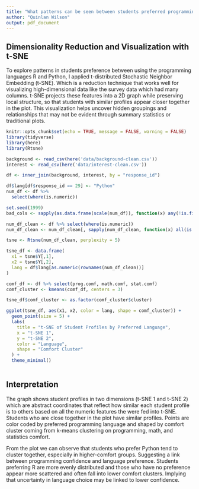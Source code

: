 ```yaml
---
title: "What patterns can be seen between students preferred programming language?"
author: "Quinlan Wilson"
output: pdf_document
---
```


## Dimensionality Reduction and Visualization with t-SNE

To explore patterns in students preference between using the programming languages R and Python, I applied t-distributed Stochastic Neighbor Embedding (t-SNE). Which is a reduction technique that works well for visualizing high-dimensional data like the survey data which had many columns. t-SNE projects these features into a 2D graph while preserving local structure, so that students with similar profiles appear closer together in the plot. This visualization helps uncover hidden groupings and relationships that may not be evident through summary statistics or traditional plots. 

```r
knitr::opts_chunk$set(echo = TRUE, message = FALSE, warning = FALSE)
library(tidyverse)
library(here)
library(Rtsne)
```

```r
background <- read_csv(here('data/background-clean.csv'))
interest <- read_csv(here('data/interest-clean.csv'))

df <- inner_join(background, interest, by = "response_id")
```

```r
df$lang[df$response_id == 29] <- "Python"
num_df <- df %>%
  select(where(is.numeric)) 
```


```r
set.seed(1999)
bad_cols <- sapply(as.data.frame(scale(num_df)), function(x) any(!is.finite(x)))

num_df_clean <- df %>% select(where(is.numeric))
num_df_clean <- num_df_clean[, sapply(num_df_clean, function(x) all(is.finite(x)))]

tsne <- Rtsne(num_df_clean, perplexity = 5)

tsne_df <- data.frame(
  x1 = tsne$Y[,1],
  x2 = tsne$Y[,2],
  lang = df$lang[as.numeric(rownames(num_df_clean))]
)

comf_df <- df %>% select(prog.comf, math.comf, stat.comf)
comf_cluster <- kmeans(comf_df, centers = 3)

tsne_df$comf_cluster <- as.factor(comf_cluster$cluster)

ggplot(tsne_df, aes(x1, x2, color = lang, shape = comf_cluster)) +
  geom_point(size = 5) +
  labs(
    title = "t-SNE of Student Profiles by Preferred Language",
    x = "t-SNE 1",
    y = "t-SNE 2",
    color = "Language",
    shape = "Comfort Cluster"
  ) +
  theme_minimal()
      
```

## Interpretation

The graph shows student profiles in two dimensions (t-SNE 1 and t-SNE 2) which are abstract coordinates that reflect how similar each student profile is to others based on all the numeric features the were fed into t-SNE. Students who are close together in the plot have similar profiles. Points are color coded by preferred programming language and shaped by comfort cluster coming from k-means clustering on programming, math, and statistics comfort.

From the plot we can observe that students who prefer Python tend to cluster together, especially in higher-comfort groups. Suggesting a link between programming confidence and language preference. Students preferring R are more evenly distributed and those who have no preference appear more scattered and often fall into lower comfort clusters. Implying that uncertainty in language choice may be linked to lower confidence. 

